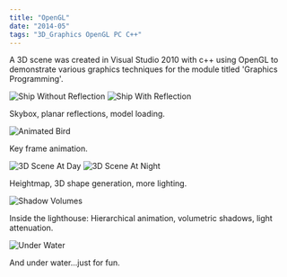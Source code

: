 ```yaml
---
title: "OpenGL"
date: "2014-05"
tags: "3D_Graphics OpenGL PC C++"
---
```


A 3D scene was created in Visual Studio 2010 with c++ using OpenGL to demonstrate various graphics techniques for the module titled 'Graphics Programming'.

<Image alt="Ship Without Reflection" maxWidth="45%" src="/assets/projects/opengl/00.png"/>
<Image alt="Ship With Reflection" maxWidth="45%" src="/assets/projects/opengl/01.png"/>

Skybox, planar reflections, model loading.

<Image alt="Animated Bird" maxWidth="50%" src="/assets/projects/opengl/animation.gif"/>

Key frame animation.

<Image alt="3D Scene At Day" maxWidth="45%" src="/assets/projects/opengl/02.png"/>
<Image alt="3D Scene At Night" maxWidth="45%" src="/assets/projects/opengl/03.png"/>

Heightmap, 3D shape generation, more lighting.

<Image alt="Shadow Volumes" maxWidth="50%" src="/assets/projects/opengl/shadow_volumes.gif"/>

Inside the lighthouse: Hierarchical animation, volumetric shadows, light attenuation.

<Image alt="Under Water" maxWidth="50%" src="/assets/projects/opengl/04.png"/>

And under water...just for fun.
